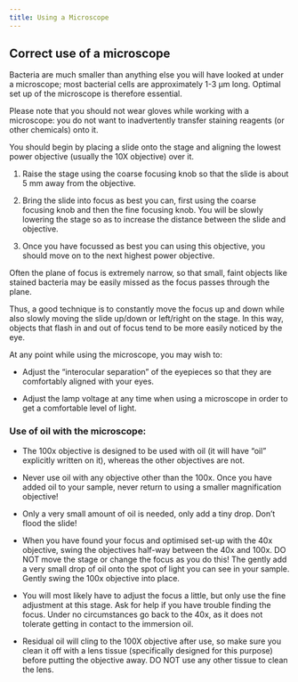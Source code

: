```yaml
---
title: Using a Microscope
---
```


## Correct use of a microscope

Bacteria are much smaller than anything else you will have looked at under a microscope; most bacterial cells are approximately 1-3 µm long. Optimal set up of the microscope is therefore essential.

::: {.callout-important title="Safety tip for working with microscopes"}
Please note that you should not wear gloves while working with a microscope: you do not want to inadvertently transfer staining reagents (or other chemicals) onto it. 
:::

You should begin by placing a slide onto the stage and aligning the lowest power objective (usually the 10X objective) over it.

1.	Raise the stage using the coarse focusing knob so that the slide is about 5 mm away from the objective.

2.	Bring the slide into focus as best you can, first using the coarse focusing knob and then the fine focusing knob. You will be slowly lowering the stage so as to increase the distance between the slide and objective.

3.	Once you have focussed as best you can using this objective, you should move on to the next highest power objective. 

::: {.callout-tip title="Finding the focal plane"}
Often the plane of focus is extremely narrow, so that small, faint objects like stained bacteria may be easily missed as the focus passes through the plane. 

Thus, a good technique is to constantly move the focus up and down while also slowly moving the slide up/down or left/right on the stage. In this way, objects that flash in and out of focus tend to be more easily noticed by the eye. 
:::

At any point while using the microscope, you may wish to:

* Adjust the “interocular separation” of the eyepieces so that they are comfortably aligned with your eyes.

* Adjust the lamp voltage at any time when using a microscope in order to get a comfortable level of light.

### Use of oil with the microscope: 

*	The 100x objective is designed to be used with oil (it will have “oil” explicitly written on it), whereas the other objectives are not. 

*	Never use oil with any objective other than the 100x. Once you have added oil to your sample, never return to using a smaller magnification objective!

*	Only a very small amount of oil is needed, only add a tiny drop. Don’t flood the slide! 

*	When you have found your focus and optimised set-up with the 40x objective, swing the objectives half-way between the 40x and 100x. DO NOT move the stage or change the focus as you do this! The gently add a very small drop of oil onto the spot of light you can see in your sample. Gently swing the 100x objective into place. 

*	You will most likely have to adjust the focus a little, but only use the fine adjustment at this stage. Ask for help if you have trouble finding the focus. Under no circumstances go back to the 40x, as it does not tolerate getting in contact to the immersion oil.

*	Residual oil will cling to the 100X objective after use, so make sure you clean it off with a lens tissue (specifically designed for this purpose) before putting the objective away. DO NOT use any other tissue to clean the lens.
